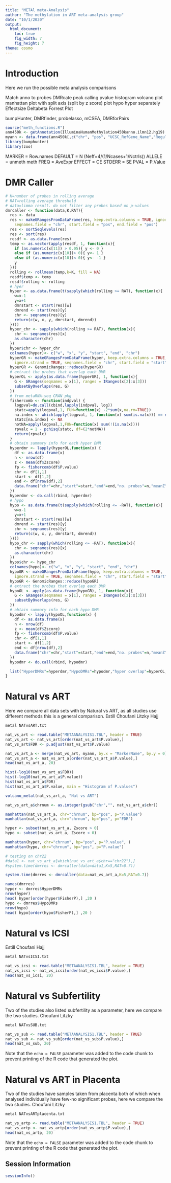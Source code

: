 ```yaml
---
title: "METAl meta-Analysis"
author: "The methylation in ART meta-analysis group"
date: "10/1/2020"
output:   
  html_document:
    toc: true
    fig_width: 7
    fig_height: 7
theme: cosmo
---
```


# Introduction
Here we run the possible meta analysis comparisons

Match anno to probes
DMRcate peak calling
pvalue histogram
volcano plot
manhattan plot with split axis (split by z score) plot hypo hyper separately
Effectsize Deltabeta
Forrest Plot

bumpHunter, DMRfinder, probelasso, mCSEA, DMRforPairs 


```r

source("meth_functions.R")
ann450k <- getAnnotation(IlluminaHumanMethylation450kanno.ilmn12.hg19)
myann <- data.frame(ann450k[,c("chr", "pos", "UCSC_RefGene_Name","Regulatory_Feature_Group","Islands_Name","Relation_to_Island")])
library(bumphunter)
library(zoo)

```

MARKER = Row.names
DEFAULT = N (Neff=4/(1/Ncases+1/Nctrls))
ALLELE = unmeth meth
FREQ = AveExpr
EFFECT = CE
STDERR = SE
PVAL = P.Value


# DMR Caller

```r

# K=number of probes in rolling average
# RAT=rolling average threshold
# data=limma result. do not filter any probes based on p-values
dmrcaller <- function(data,K,RAT){
  res <- data
  res <- makeGRangesFromDataFrame(res, keep.extra.columns = TRUE, ignore.strand = TRUE,
    seqnames.field = "chr", start.field = "pos", end.field = "pos")
  res <- sortSeqlevels(res)
  res <- sort(res)
  resdf <- as.data.frame(res)
  temp <- as.vector(apply(resdf, 1, function(x){
    if (as.numeric(x[11]) > 0.05){ y <- 0 }
    else if (as.numeric(x[10])> 0){ y<- 1 }
    else if (as.numeric(x[10])< 0){ y<- -1 }
    y
  }))
  rolling <- rollmean(temp,k=K, fill = NA)
  resdf$temp <- temp
  resdf$rolling <- rolling
  # hyer
  hyper <- as.data.frame(t(sapply(which(rolling >= RAT), function(x){
    w=x-1
    y=x+1
    dmrstart <- start(res)[w]
    dmrend <- start(res)[y]
    chr <- seqnames(res)[y]
    return(c(w, x, y, dmrstart, dmrend))
  })))
  hyper_chr <- sapply(which(rolling >= RAT), function(x){
    chr <- seqnames(res)[x]
    as.character(chr)
  })
  hyper$chr <- hyper_chr
  colnames(hyper)<- c("w", "x", "y", "start", "end", "chr")
  hyperGR <- makeGRangesFromDataFrame(hyper, keep.extra.columns = TRUE,
    ignore.strand = TRUE, seqnames.field = "chr", start.field = "start", end.field = "end")
  hyperGR <- GenomicRanges::reduce(hyperGR)
  # extract the probes that overlap each DMR
  hyperOL <- apply(as.data.frame(hyperGR), 1, function(x){
    G <- GRanges(seqnames = x[1], ranges = IRanges(x[2]:x[3]))
    subsetByOverlaps(res, G)
  })
  # from metaRNA-seq CRAN pkg
  fishercomb <- function(indpval) {
    logpval=do.call(cbind,lapply(indpval, log))
    statc=apply(logpval,1, FUN=function(x) -2*sum(x,na.rm=TRUE))
    na.index <- which(apply(logpval, 1, function(x) sum(is.na(x))) == ncol(logpval))
    statc[na.index] <- NA
    notNA=apply(logpval,1,FUN=function(x) sum(!(is.na(x))))
    rpvalc = 1 - pchisq(statc, df=(2*notNA))
    return(rpvalc)
  }
  # obtain summary info for each hyper DMR
  hyperdmr <- lapply(hyperOL,function(x) {
    df <- as.data.frame(x)
    n <- nrow(df)
    z <- mean(df$Zscore)
    fp <- fishercomb(df$P.value)
    chr <- df[1,1]
    start <- df[1,2]
    end <- df[nrow(df),2]
    data.frame("chr"=chr,"start"=start,"end"=end,"no. probes"=n,"meanZ"=z,"FisherP"=fp)
  })
  hyperdmr <- do.call(rbind, hyperdmr)
  # hypo
  hypo <- as.data.frame(t(sapply(which(rolling <= -RAT), function(x){
    w=x-1
    y=x+1
    dmrstart <- start(res)[w]
    dmrend <- start(res)[y]
    chr <- seqnames(res)[y]
    return(c(w, x, y, dmrstart, dmrend))
  })))
  hypo_chr <- sapply(which(rolling <= -RAT), function(x){
    chr <- seqnames(res)[x]
    as.character(chr)
  })
  hypo$chr <- hypo_chr
  colnames(hypo)<- c("w", "x", "y", "start", "end", "chr")
  hypoGR <- makeGRangesFromDataFrame(hypo, keep.extra.columns = TRUE,
    ignore.strand = TRUE, seqnames.field = "chr", start.field = "start", end.field = "end")
  hypoGR <- GenomicRanges::reduce(hypoGR)
  # extract the probes that overlap each DMR
  hypoOL <- apply(as.data.frame(hypoGR), 1, function(x){
    G <- GRanges(seqnames = x[1], ranges = IRanges(x[2]:x[3]))
    subsetByOverlaps(res, G)
  })
  # obtain summary info for each hypo DMR
  hypodmr <- lapply(hypoOL,function(x) {
    df <- as.data.frame(x)
    n <- nrow(df)
    z <- mean(df$Zscore)
    fp <- fishercomb(df$P.value)
    chr <- df[1,1]
    start <- df[1,2]
    end <- df[nrow(df),2]
    data.frame("chr"=chr,"start"=start,"end"=end,"no. probes"=n,"meanZ"=z,"FisherP"=fp)
  })
  hypodmr <- do.call(rbind, hypodmr)

  list("HyperDMRs"=hyperdmr,"HypoDMRs"=hypodmr,"hyper overlap"=hyperOL,"hypo overlap"=hypoOL)
}

```



# Natural vs ART

Here we compare all data sets with by Natural vs ART, as all studies use different methods this is a 
general comparison.
Estill
Choufani
Litzky
Hajj

```bash

metal NATvsART.txt

```

```r

nat_vs_art <- read.table("METAANALYSIS1.TBL", header = TRUE)
nat_vs_art <- nat_vs_art[order(nat_vs_art$P.value),]
nat_vs_art$FDR <- p.adjust(nat_vs_art$P.value)

nat_vs_art_a <- merge(nat_vs_art, myann, by.x = "MarkerName", by.y = 0)
nat_vs_art_a <- nat_vs_art_a[order(nat_vs_art_a$P.value),]
head(nat_vs_art_a, 20)

hist(-log10(nat_vs_art_a$FDR))
hist(-log10(nat_vs_art_a$P.value))
hist(nat_vs_art_a$FDR)
hist(nat_vs_art_a$P.value, main = "Histogram of P.values")

volcano_metal(nat_vs_art_a, "Nat vs ART")

nat_vs_art_a$chrnum <- as.integer(gsub("chr","", nat_vs_art_a$chr))

manhattan(nat_vs_art_a, chr="chrnum", bp="pos", p="P.value")
manhattan(nat_vs_art_a, chr="chrnum", bp="pos", p="FDR")

hyper <- subset(nat_vs_art_a, Zscore > 0)
hypo <- subset(nat_vs_art_a, Zscore < 0)

manhattan(hyper, chr="chrnum", bp="pos", p="P.value", )
manhattan(hypo, chr="chrnum", bp="pos", p="P.value")

```

```r

# testing on chr22
#data1 <- nat_vs_art_a[which(nat_vs_art_a$chr=="chr22"),]
#system.time(dmrres <- dmrcaller(data=data1,K=5,RAT=0.7))

system.time(dmrres <- dmrcaller(data=nat_vs_art_a,K=5,RAT=0.7))

names(dmrres)
hyper <- dmrres$HyperDMRs
nrow(hyper)
head( hyper[order(hyper$FisherP),] ,20 )
hypo <- dmrres$HypoDMRs
nrow(hypo)
head( hypo[order(hypo$FisherP),] ,20 )


```

# Natural vs ICSI 
Estill
Choufani
Hajj

```bash

metal NATvsICSI.txt

```

```r
nat_vs_icsi <- read.table("METAANALYSIS1.TBL", header = TRUE)
nat_vs_icsi <- nat_vs_icsi[order(nat_vs_icsi$P.value),]
head(nat_vs_icsi, 20)
```


# Natural vs Subfertility
Two of the studies also listed subfertility as a parameter, here we compare the two studies.
Choufani
Litzky
```bash

metal NATvsSUB.txt

```

```r
nat_vs_sub <- read.table("METAANALYSIS1.TBL", header = TRUE)
nat_vs_sub <- nat_vs_sub[order(nat_vs_sub$P.value),]
head(nat_vs_sub, 20)
```
Note that the `echo = FALSE` parameter was added to the code chunk to prevent printing of the R code that generated the plot.


# Natural vs ART in Placenta
Two of the studies have samples taken from placenta both of which when analysed individually have few-no significant probes, here we compare the two studies.
Choufani
Litzky
```bash

metal NATvsARTplacenta.txt

```

```r
nat_vs_artp <- read.table("METAANALYSIS1.TBL", header = TRUE)
nat_vs_artp <- nat_vs_artp[order(nat_vs_artp$P.value),]
head(nat_vs_artp, 20)
```
Note that the `echo = FALSE` parameter was added to the code chunk to prevent printing of the R code that generated the plot.


## Session Information

```r

sessionInfo()

```

